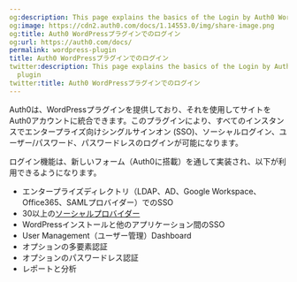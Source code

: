 ```yaml
---
og:description: This page explains the basics of the Login by Auth0 WordPress plugin
og:image: https://cdn2.auth0.com/docs/1.14553.0/img/share-image.png
og:title: Auth0 WordPressプラグインでのログイン
og:url: https://auth0.com/docs/
permalink: wordpress-plugin
title: Auth0 WordPressプラグインでのログイン
twitter:description: This page explains the basics of the Login by Auth0 WordPress
  plugin
twitter:title: Auth0 WordPressプラグインでのログイン
---
```


Auth0は、WordPressプラグインを提供しており、それを使用してサイトをAuth0アカウントに統合できます。このプラグインにより、すべてのインスタンスでエンタープライズ向けシングルサインオン (SSO)、ソーシャルログイン、ユーザー/パスワード、パスワードレスのログインが可能になります。

ログイン機能は、新しいフォーム（Auth0に搭載）を通して実装され、以下が利用できるようになります。

* エンタープライズディレクトリ（LDAP、AD、Google Workspace、Office365、SAMLプロバイダー）でのSSO
* 30以上の[ソーシャルプロバイダー](/identityproviders)
* WordPressインストールと他のアプリケーション間のSSO
* User Management（ユーザー管理）Dashboard
* オプションの多要素認証
* オプションのパスワードレス認証
* レポートと分析